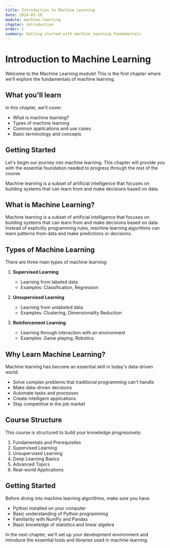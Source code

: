 ```yaml
---
title: Introduction to Machine Learning
date: 2024-03-20
module: machine-learning
chapter: introduction
order: 1
summary: Getting started with machine learning fundamentals
---
```


# Introduction to Machine Learning

Welcome to the Machine Learning module! This is the first chapter where we'll explore the fundamentals of machine learning.

## What you'll learn

In this chapter, we'll cover:

- What is machine learning?
- Types of machine learning
- Common applications and use cases
- Basic terminology and concepts

## Getting Started

Let's begin our journey into machine learning. This chapter will provide you with the essential foundation needed to progress through the rest of the course.

Machine learning is a subset of artificial intelligence that focuses on building systems that can learn from and make decisions based on data.

## What is Machine Learning?

Machine learning is a subset of artificial intelligence that focuses on building systems that can learn from and make decisions based on data. Instead of explicitly programming rules, machine learning algorithms can learn patterns from data and make predictions or decisions.

## Types of Machine Learning

There are three main types of machine learning:

1. **Supervised Learning**
   - Learning from labeled data
   - Examples: Classification, Regression

2. **Unsupervised Learning**
   - Learning from unlabeled data
   - Examples: Clustering, Dimensionality Reduction

3. **Reinforcement Learning**
   - Learning through interaction with an environment
   - Examples: Game playing, Robotics

## Why Learn Machine Learning?

Machine learning has become an essential skill in today's data-driven world:

- Solve complex problems that traditional programming can't handle
- Make data-driven decisions
- Automate tasks and processes
- Create intelligent applications
- Stay competitive in the job market

## Course Structure

This course is structured to build your knowledge progressively:

1. Fundamentals and Prerequisites
2. Supervised Learning
3. Unsupervised Learning
4. Deep Learning Basics
5. Advanced Topics
6. Real-world Applications

## Getting Started

Before diving into machine learning algorithms, make sure you have:

- Python installed on your computer
- Basic understanding of Python programming
- Familiarity with NumPy and Pandas
- Basic knowledge of statistics and linear algebra

In the next chapter, we'll set up your development environment and introduce the essential tools and libraries used in machine learning. 